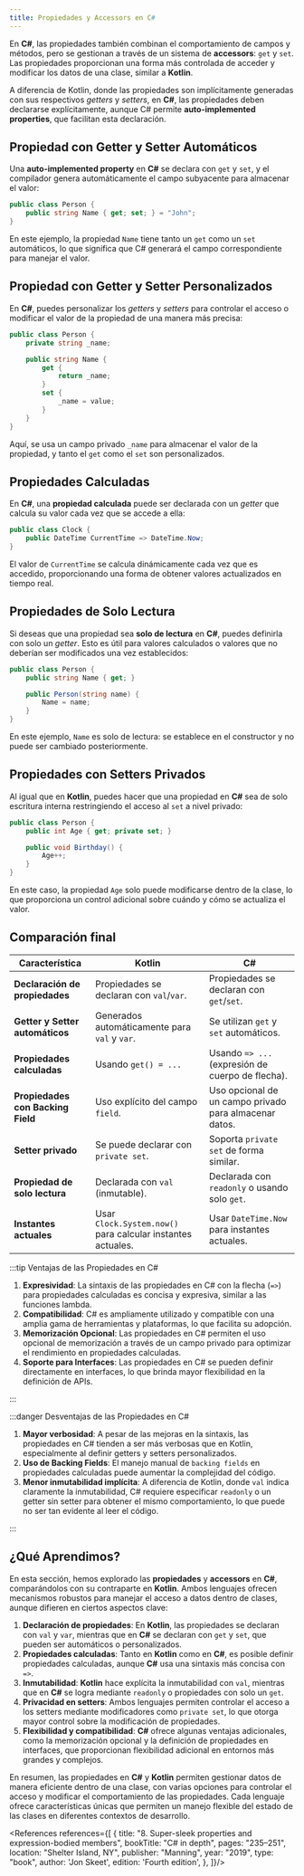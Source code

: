 ```yaml
---
title: Propiedades y Accessors en C#
---
```


<ReadingTime/>

En **C#**, las propiedades también combinan el comportamiento de campos y métodos, pero se gestionan a través de un sistema de **accessors**: `get` y `set`. Las propiedades proporcionan una forma más controlada de acceder y modificar los datos de una clase, similar a **Kotlin**.

A diferencia de Kotlin, donde las propiedades son implícitamente generadas con sus respectivos *getters* y *setters*, en **C#**, las propiedades deben declararse explícitamente, aunque C# permite **auto-implemented properties**, que facilitan esta declaración.

## Propiedad con Getter y Setter Automáticos

Una **auto-implemented property** en **C#** se declara con `get` y `set`, y el compilador genera automáticamente el campo subyacente para almacenar el valor:

```csharp showLineNumbers
public class Person {
    public string Name { get; set; } = "John";
}
```

En este ejemplo, la propiedad `Name` tiene tanto un `get` como un `set` automáticos, lo que significa que C# generará el campo correspondiente para manejar el valor.

## Propiedad con Getter y Setter Personalizados

En **C#**, puedes personalizar los *getters* y *setters* para controlar el acceso o modificar el valor de la propiedad de una manera más precisa:

```csharp showLineNumbers
public class Person {
    private string _name;

    public string Name {
        get {
            return _name;
        }
        set {
            _name = value;
        }
    }
}
```

Aquí, se usa un campo privado `_name` para almacenar el valor de la propiedad, y tanto el `get` como el `set` son personalizados.

## Propiedades Calculadas

En **C#**, una **propiedad calculada** puede ser declarada con un *getter* que calcula su valor cada vez que se accede a ella:

```csharp showLineNumbers
public class Clock {
    public DateTime CurrentTime => DateTime.Now;
}
```

El valor de `CurrentTime` se calcula dinámicamente cada vez que es accedido, proporcionando una forma de obtener valores actualizados en tiempo real.

## Propiedades de Solo Lectura

Si deseas que una propiedad sea **solo de lectura** en **C#**, puedes definirla con solo un *getter*. Esto es útil para valores calculados o valores que no deberían ser modificados una vez establecidos:

```csharp showLineNumbers
public class Person {
    public string Name { get; }

    public Person(string name) {
        Name = name;
    }
}
```

En este ejemplo, `Name` es solo de lectura: se establece en el constructor y no puede ser cambiado posteriormente.

## Propiedades con Setters Privados

Al igual que en **Kotlin**, puedes hacer que una propiedad en **C#** sea de solo escritura interna restringiendo el acceso al `set` a nivel privado:

```csharp showLineNumbers
public class Person {
    public int Age { get; private set; }

    public void Birthday() {
        Age++;
    }
}
```

En este caso, la propiedad `Age` solo puede modificarse dentro de la clase, lo que proporciona un control adicional sobre cuándo y cómo se actualiza el valor.

## Comparación final

| Característica                    | Kotlin                                                      | C#                                                     |
|-----------------------------------|-------------------------------------------------------------|--------------------------------------------------------|
| **Declaración de propiedades**    | Propiedades se declaran con `val`/`var`.                    | Propiedades se declaran con `get`/`set`.               |
| **Getter y Setter automáticos**   | Generados automáticamente para `val` y `var`.               | Se utilizan `get` y `set` automáticos.                 |
| **Propiedades calculadas**        | Usando `get() = ...`                                        | Usando `=> ...` (expresión de cuerpo de flecha).       |
| **Propiedades con Backing Field** | Uso explícito del campo `field`.                            | Uso opcional de un campo privado para almacenar datos. |
| **Setter privado**                | Se puede declarar con `private set`.                        | Soporta `private set` de forma similar.                |
| **Propiedad de solo lectura**     | Declarada con `val` (inmutable).                            | Declarada con `readonly` o usando solo `get`.          |
| **Instantes actuales**            | Usar `Clock.System.now()` para calcular instantes actuales. | Usar `DateTime.Now` para instantes actuales.           |

:::tip Ventajas de las Propiedades en C#

1. **Expresividad**: La sintaxis de las propiedades en C# con la flecha (`=>`) para propiedades calculadas es concisa y expresiva, similar a las funciones lambda.
2. **Compatibilidad**: C# es ampliamente utilizado y compatible con una amplia gama de herramientas y plataformas, lo que facilita su adopción.
3. **Memorización Opcional**: Las propiedades en C# permiten el uso opcional de memorización a través de un campo privado para optimizar el rendimiento en propiedades calculadas.
4. **Soporte para Interfaces**: Las propiedades en C# se pueden definir directamente en interfaces, lo que brinda mayor flexibilidad en la definición de APIs.

:::

:::danger Desventajas de las Propiedades en C#

1. **Mayor verbosidad**: A pesar de las mejoras en la sintaxis, las propiedades en C# tienden a ser más verbosas que en Kotlin, especialmente al definir getters y setters personalizados.
2. **Uso de Backing Fields**: El manejo manual de `backing fields` en propiedades calculadas puede aumentar la complejidad del código.
3. **Menor inmutabilidad implícita**: A diferencia de Kotlin, donde `val` indica claramente la inmutabilidad, C# requiere especificar `readonly` o un getter sin setter para obtener el mismo comportamiento, lo que puede no ser tan evidente al leer el código.

:::

## ¿Qué Aprendimos?

En esta sección, hemos explorado las **propiedades** y **accessors** en **C#**, comparándolos con su contraparte en **Kotlin**. Ambos lenguajes ofrecen mecanismos robustos para manejar el acceso a datos dentro de clases, aunque difieren en ciertos aspectos clave:

1. **Declaración de propiedades**: En **Kotlin**, las propiedades se declaran con `val` y `var`, mientras que en **C#** se declaran con `get` y `set`, que pueden ser automáticos o personalizados.
2. **Propiedades calculadas**: Tanto en **Kotlin** como en **C#**, es posible definir propiedades calculadas, aunque **C#** usa una sintaxis más concisa con `=>`.
3. **Inmutabilidad**: **Kotlin** hace explícita la inmutabilidad con `val`, mientras que en **C#** se logra mediante `readonly` o propiedades con solo un `get`.
4. **Privacidad en setters**: Ambos lenguajes permiten controlar el acceso a los setters mediante modificadores como `private set`, lo que otorga mayor control sobre la modificación de propiedades.
5. **Flexibilidad y compatibilidad**: **C#** ofrece algunas ventajas adicionales, como la memorización opcional y la definición de propiedades en interfaces, que proporcionan flexibilidad adicional en entornos más grandes y complejos.

En resumen, las propiedades en **C#** y **Kotlin** permiten gestionar datos de manera eficiente dentro de una clase, con varias opciones para controlar el acceso y modificar el comportamiento de las propiedades. Cada lenguaje ofrece características únicas que permiten un manejo flexible del estado de las clases en diferentes contextos de desarrollo.

<References references={[
    {
        title: "8. Super-sleek properties and expression-bodied members",
        bookTitle: "C# in depth",
        pages: "235–251",
        location: "Shelter Island, NY",
        publisher: "Manning",
        year: "2019",
        type: "book",
        author: 'Jon Skeet',
        edition: 'Fourth edition',
    },
]}/>
